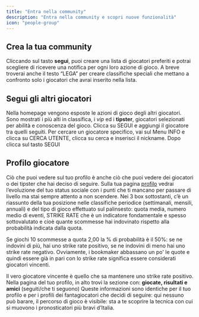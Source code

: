 ```yaml
---
title: "Entra nella community"
description: "Entra nella community e scopri nuove funzionalità"
icon: "people-group"
---
```


## Crea la tua community

Cliccando sul tasto **segui**, puoi creare una lista di giocatori preferiti e potrai scegliere di ricevere una notifica per ogni loro azione di gioco.
A breve troverai anche il testo “LEGA” per creare classifiche speciali che mettano a confronto solo i giocatori che avrai inserito nella lista.

## Segui gli altri giocatori

Nella homepage vengono esposte le azioni di gioco degli altri giocatori.
Sono mostrati i più alti in classifica, i _vip_ ed i **tipster**, giocatori selezionati per abilità e conoscenza del gioco.
Clicca su SEGUI e aggiungi il giocatore tra quelli seguiti.
Per cercare un giocatore specifico, vai sul Menu INFO e clicca su CERCA UTENTE, clicca su cerca e inserisci il nickname.
Dopo clicca sul tasto SEGUI

## Profilo giocatore

Ciò che puoi vedere sul tuo profilo è anche ciò che puoi vedere dei giocatori o dei tipster che hai deciso di seguire.
Sulla tua pagina [profilo](https://corrieredellosport.fun/user/tuouserid) vedrai l’evoluzione del tuo status sociale con i punti che ti mancano per passare di livello ma stai sempre attento a non scendere.
Nei 3 box sottostanti, c’è un riassunto della tua posizione nelle classifiche periodice (settimanali, mensili, annuali) e del tipo di gioco effettuato sul palinsesto: quota media, numero medio di eventi, STRIKE RATE che è un indicatore fondamentale e spesso sottovalutato e cioè quante scommesse hai indovinato rispetto alla probabilità indicata dalla quota.

<Tips>
  Se giochi 10 scommesse a quota 2,00 la % di probabilità è il 50%: se ne indovini di più, hai uno strike rate positivo, se ne indovini di meno hai uno strike rate negativo.
  Ovviamente, i bookmaker abbassano un po' le quote e quindi essere già in pari con lo strike rate significa essere considerati giocatori vincenti.
</Tips>

Il vero giocatore vincente è quello che sa mantenere uno strike rate positivo.
Nella pagina del tuo profilo, in alto trovi la sezione con: **giocate, risultati e amici** (seguiti/che ti seguono)
Queste informazioni sono identiche per il tuo profilo e per i profili dei fantagiocatori che decidi di seguire: qui nessuno può barare, il percorso di gioco è visibile: sta a te scoprire la tecnica con cui si muovono i pronosticatori più bravi d’Italia.